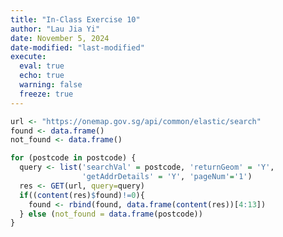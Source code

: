 ```yaml
---
title: "In-Class Exercise 10"
author: "Lau Jia Yi"
date: November 5, 2024
date-modified: "last-modified"
execute:
  eval: true
  echo: true
  warning: false
  freeze: true
---
```


```r
url <- "https://onemap.gov.sg/api/common/elastic/search"
found <- data.frame()
not_found <- data.frame()

for (postcode in postcode) {
  query <- list('searchVal' = postcode, 'returnGeom' = 'Y',
                'getAddrDetails' = 'Y', 'pageNum'='1')
  res <- GET(url, query=query)
  if((content(res)$found)!=0){
    found <- rbind(found, data.frame(content(res))[4:13])
  } else (not_found = data.frame(postcode))
}
```
